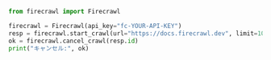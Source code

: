 ```python Python
from firecrawl import Firecrawl

firecrawl = Firecrawl(api_key="fc-YOUR-API-KEY")
resp = firecrawl.start_crawl(url="https://docs.firecrawl.dev", limit=10)
ok = firecrawl.cancel_crawl(resp.id)
print("キャンセル:", ok)
```

